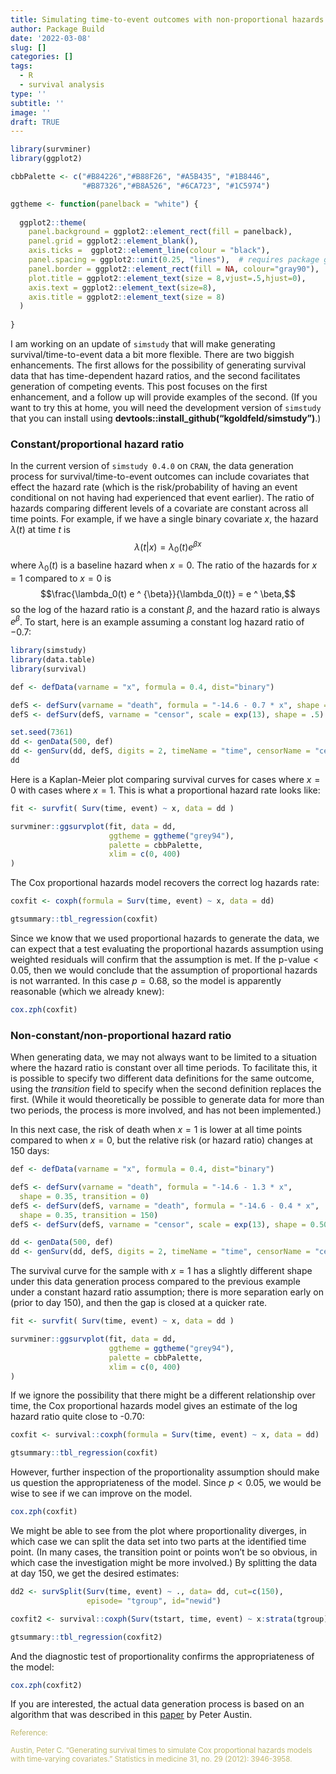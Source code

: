 ```yaml
---
title: Simulating time-to-event outcomes with non-proportional hazards
author: Package Build
date: '2022-03-08'
slug: []
categories: []
tags:
  - R
  - survival analysis
type: ''
subtitle: ''
image: ''
draft: TRUE
---
```


```r
library(survminer)
library(ggplot2)

cbbPalette <- c("#B84226","#B88F26", "#A5B435", "#1B8446",
                "#B87326","#B8A526", "#6CA723", "#1C5974") 

ggtheme <- function(panelback = "white") {
  
  ggplot2::theme(
    panel.background = ggplot2::element_rect(fill = panelback),
    panel.grid = ggplot2::element_blank(),
    axis.ticks =  ggplot2::element_line(colour = "black"),
    panel.spacing = ggplot2::unit(0.25, "lines"),  # requires package grid
    panel.border = ggplot2::element_rect(fill = NA, colour="gray90"), 
    plot.title = ggplot2::element_text(size = 8,vjust=.5,hjust=0),
    axis.text = ggplot2::element_text(size=8),
    axis.title = ggplot2::element_text(size = 8)
  )  
  
}
```

I am working on an update of `simstudy` that will make generating survival/time-to-event data a bit more flexible. There are two biggish enhancements. The first allows for the possibility of generating survival data that has time-dependent hazard ratios, and the second facilitates generation of competing events. This post focuses on the first enhancement, and a follow up will provide examples of the second. (If you want to try this at home, you will need the development version of `simstudy` that you can install using **devtools::install_github("kgoldfeld/simstudy")**.)

### Constant/proportional hazard ratio

In the current version of `simstudy 0.4.0` on `CRAN`, the data generation process for survival/time-to-event outcomes can include covariates that effect the hazard rate (which is the risk/probability of having an event conditional on not having had experienced that event earlier). The ratio of hazards comparing different levels of a covariate are constant across all time points. For example, if we have a single binary covariate $x$, the hazard $\lambda(t)$ at time $t$ is
$$\lambda(t|x) = \lambda_0(t) e ^ {\beta x}$$ 
where $\lambda_0(t)$ is a baseline hazard when $x=0$. The ratio of the hazards for $x=1$ compared to $x=0$ is
$$\frac{\lambda_0(t) e ^ {\beta}}{\lambda_0(t)} = e ^ \beta,$$
so the log of the hazard ratio is a constant $\beta$, and the hazard ratio is always $e^\beta$. To start, here is an example assuming a constant log hazard ratio of $-0.7$:

```r
library(simstudy)
library(data.table)
library(survival)
```

```r
def <- defData(varname = "x", formula = 0.4, dist="binary")

defS <- defSurv(varname = "death", formula = "-14.6 - 0.7 * x", shape = .35)
defS <- defSurv(defS, varname = "censor", scale = exp(13), shape = .5)

set.seed(7361)
dd <- genData(500, def)
dd <- genSurv(dd, defS, digits = 2, timeName = "time", censorName = "censor")
dd
```

Here is a Kaplan-Meier plot comparing survival curves for cases where $x=0$ with cases where $x=1$. This is what a proportional hazard rate looks like:

```r
fit <- survfit( Surv(time, event) ~ x, data = dd )

survminer::ggsurvplot(fit, data = dd, 
                      ggtheme = ggtheme("grey94"),
                      palette = cbbPalette,
                      xlim = c(0, 400)
)
```

The Cox proportional hazards model recovers the correct log hazards rate:

```r
coxfit <- coxph(formula = Surv(time, event) ~ x, data = dd)
```

```r
gtsummary::tbl_regression(coxfit)
```

Since we know that we used proportional hazards to generate the data, we can expect that a test evaluating the proportional hazards assumption using weighted residuals will confirm that the assumption is met. If the $\text{p-value} < 0.05$, then we would conclude that the assumption of proportional hazards is not warranted. In this case $p = 0.68$, so the model is apparently reasonable (which we already knew):

```r
cox.zph(coxfit)
```

### Non-constant/non-proportional hazard ratio

When generating data, we may not always want to be limited to a situation where the hazard ratio is constant over all time periods. To facilitate this, it is possible to specify two different data definitions for the same outcome, using the *transition* field to specify when the second definition replaces the first. (While it would theoretically be possible to generate data for more than two periods, the process is more involved, and has not been implemented.)

In this next case, the risk of death when $x=1$ is lower at all time points compared to when $x=0$, but the relative risk (or hazard ratio) changes at 150 days:

```r
def <- defData(varname = "x", formula = 0.4, dist="binary")

defS <- defSurv(varname = "death", formula = "-14.6 - 1.3 * x", 
  shape = 0.35, transition = 0)
defS <- defSurv(defS, varname = "death", formula = "-14.6 - 0.4 * x", 
  shape = 0.35, transition = 150)
defS <- defSurv(defS, varname = "censor", scale = exp(13), shape = 0.50)

dd <- genData(500, def)
dd <- genSurv(dd, defS, digits = 2, timeName = "time", censorName = "censor")
```

The survival curve for the sample with $x=1$ has a slightly different shape under this data generation process compared to the previous example under a constant hazard ratio assumption; there is more separation early on (prior to day 150), and then the gap is closed at a quicker rate.

```r
fit <- survfit( Surv(time, event) ~ x, data = dd )

survminer::ggsurvplot(fit, data = dd, 
                      ggtheme = ggtheme("grey94"),
                      palette = cbbPalette,
                      xlim = c(0, 400)
)
```

If we ignore the possibility that there might be a different relationship over time, the Cox proportional hazards model gives an estimate of the log hazard ratio quite close to -0.70:

```r
coxfit <- survival::coxph(formula = Surv(time, event) ~ x, data = dd)
```


```r
gtsummary::tbl_regression(coxfit)
```

However, further inspection of the proportionality assumption should make us question the appropriateness of the model. Since $p<0.05$, we would be wise to see if we can improve on the model.

```r
cox.zph(coxfit)
```

We might be able to see from the plot where proportionality diverges, in which case we can split the data set into two parts at the identified time point. (In many cases, the transition point or points won't be so obvious, in which case the investigation might be more involved.) By splitting the data at day 150, we get the desired estimates:

```r
dd2 <- survSplit(Surv(time, event) ~ ., data= dd, cut=c(150),
                 episode= "tgroup", id="newid")

coxfit2 <- survival::coxph(Surv(tstart, time, event) ~ x:strata(tgroup), data=dd2)
```

```r
gtsummary::tbl_regression(coxfit2)
```

And the diagnostic test of proportionality confirms the appropriateness of the model:

```r
cox.zph(coxfit2)
```

If you are interested, the actual data generation process is based on an algorithm that was described in this [paper](https://onlinelibrary.wiley.com/doi/10.1002/sim.5452){target="_blank"} by Peter Austin.

<p><small><font color="darkkhaki">
Reference:

Austin, Peter C. "Generating survival times to simulate Cox proportional hazards models with time‐varying covariates." Statistics in medicine 31, no. 29 (2012): 3946-3958.
</font></small></p>

